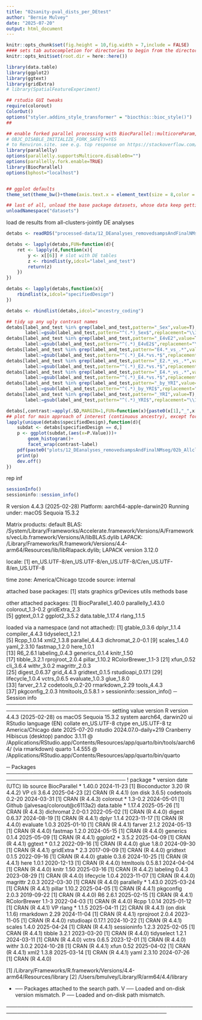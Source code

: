 ```yaml
---
title: "02sanity-pval_dists_per_DEtest"
author: "Bernie Mulvey"
date: "2025-07-20"
output: html_document
---
```


```r
knitr::opts_chunk$set(fig.height = 10,fig.width = 7,include = FALSE)
#### sets tab autocompletion for directories to begin from the directory containing the .Rproj session, instead of the script's directory if different
knitr::opts_knit$set(root.dir = here::here())

library(data.table)
library(ggplot2)
library(ggtext)
library(gridExtra)
# library(SpatialFeatureExperiment)

## rstudio GUI tweaks
require(colorout)
ColorOut()
options("styler.addins_style_transformer" = "biocthis::bioc_style()")
##

## enable forked parallel processing with BiocParallel::multicoreParam, future::, etc. seemed to need this a couple times, but otherwise havent so its here as a preventative measure. part of this is adding the line 
# OBJC_DISABLE_INITIALIZE_FORK_SAFETY=YES
# to Renviron.site. see e.g. top response on https://stackoverflow.com/questions/73638290/python-on-mac-is-it-safe-to-set-objc-disable-initialize-fork-safety-yes-globall 
library(parallelly)
options(parallelly.supportsMulticore.disableOn="")
options(parallelly.fork.enable=TRUE)
library(BiocParallel)
options(bphost="localhost")


## ggplot defaults
theme_set(theme_bw()+theme(axis.text.x = element_text(size = 8,color = "#000000"), axis.title.x = element_text(size = 9,color = "#000000"), axis.text.y = element_text(size = 8,color = "#000000"), axis.title.y = element_text(size =9,color = "#000000"), plot.title = element_markdown(size = 10,hjust=0.5,color = "#000000"), strip.text = element_text(size=11), legend.text = element_text(size=7,color = "#000000"), legend.title = element_text(size=8,hjust=0.5,color = "#000000"),axis.ticks = element_line(linewidth=0.5),panel.grid.major = element_line(linewidth=0.5),panel.grid.minor=element_line(linewidth=0.25),plot.title.position="plot"))

## last of all, unload the base package datasets, whose data keep getting in the way of autocompletions (e.g., Theoph is priortized over TRUE)
unloadNamespace("datasets")
```

load de results from all-clusters-jointly DE analyses
```r
detabs <- readRDS("processed-data/12_DEanalyses_removedsampsAndFinalNMseg/02b-voomLmFit_objs_and_DE_tables_LabSex_LabE2vE4_LabSingleGenos_LabAnces_LabAncesE4E2_noMixClusts_YRIcontAndCat_JUL2025.RDS")

detabs <- lapply(detabs,FUN=function(d){
    ret <- lapply(d,function(x){
        y <- x[[6]] # slot with DE tables
        z <- rbindlist(y,idcol="label_and_test")
        return(z)
    })
})

detabs <- lapply(detabs,function(x){
    rbindlist(x,idcol="specifiedDesign")
})

detabs <- rbindlist(detabs,idcol="ancestry_coding")

## tidy up any ugly contrast names
detabs[label_and_test %in% grep(label_and_test,pattern="_Sex",value=T),
       label:=gsub(label_and_test,pattern="^(.*)_Sex$",replacement="\\1")]
detabs[label_and_test %in% grep(label_and_test,pattern="_E4vE2",value=T),
       label:=gsub(label_and_test,pattern="^(.*)_E4vE2$",replacement="\\1")]
detabs[label_and_test %in% grep(label_and_test,pattern="E4.*_vs_.*",value=T),
       label:=gsub(label_and_test,pattern="^(.*)_E4.*vs.*$",replacement="\\1")]
detabs[label_and_test %in% grep(label_and_test,pattern="_E2.*_vs_.*",value=T),
       label:=gsub(label_and_test,pattern="^(.*)_E2.*vs.*$",replacement="\\1")]
detabs[label_and_test %in% grep(label_and_test,pattern="_E4.*_vs_.*",value=T),
       label:=gsub(label_and_test,pattern="^(.*)_E4.*vs.*$",replacement="\\1")]
detabs[label_and_test %in% grep(label_and_test,pattern="_by_YRI",value=T),
       label:=gsub(label_and_test,pattern="^(.*)_by_YRI$",replacement="\\1")]
detabs[label_and_test %in% grep(label_and_test,pattern="_YRI",value=T),
       label:=gsub(label_and_test,pattern="^(.*)_YRI$",replacement="\\1")]

detabs[,contrast:=apply(.SD,MARGIN=1,FUN=function(x){paste0(x[1],"_",x[2])}),.SDcols=c("label_and_test","ancestry_coding")]
## plot for main approach of interest (continuous ancestry), except for ancestry itself in which casae plot for continuous and cat
lapply(unique(detabs$specifiedDesign),function(d){
    subdat <- detabs[specifiedDesign == d,]
    p <- ggplot(subdat,(aes(x=P.Value)))+
        geom_histogram()+
        facet_wrap(contrast~label)
    pdf(paste0("plots/12_DEanalyses_removedsampsAndFinalNMseg/02b_Allclust_dropmixclusts_SexDEG_EDA/02sanity-pval_dists_",d,"Model.pdf"),width=20,height=14,onefile =FALSE)
    print(p)
    dev.off()
})
```

rep inf
```r
sessionInfo()
sessioninfo::session_info()
```
R version 4.4.3 (2025-02-28)
Platform: aarch64-apple-darwin20
Running under: macOS Sequoia 15.3.2

Matrix products: default
BLAS:   /System/Library/Frameworks/Accelerate.framework/Versions/A/Frameworks/vecLib.framework/Versions/A/libBLAS.dylib 
LAPACK: /Library/Frameworks/R.framework/Versions/4.4-arm64/Resources/lib/libRlapack.dylib;  LAPACK version 3.12.0

locale:
[1] en_US.UTF-8/en_US.UTF-8/en_US.UTF-8/C/en_US.UTF-8/en_US.UTF-8

time zone: America/Chicago
tzcode source: internal

attached base packages:
[1] stats     graphics  grDevices utils     methods   base     

other attached packages:
[1] BiocParallel_1.40.0 parallelly_1.43.0   colorout_1.3-0.2    gridExtra_2.3      
[5] ggtext_0.1.2        ggplot2_3.5.2       data.table_1.17.4   rlang_1.1.5        

loaded via a namespace (and not attached):
 [1] gtable_0.3.6       dplyr_1.1.4        compiler_4.4.3     tidyselect_1.2.1  
 [5] Rcpp_1.0.14        xml2_1.3.8         parallel_4.4.3     dichromat_2.0-0.1 
 [9] scales_1.4.0       yaml_2.3.10        fastmap_1.2.0      here_1.0.1        
[13] R6_2.6.1           labeling_0.4.3     generics_0.1.4     knitr_1.50        
[17] tibble_3.2.1       rprojroot_2.0.4    pillar_1.10.2      RColorBrewer_1.1-3
[21] xfun_0.52          cli_3.6.4          withr_3.0.2        magrittr_2.0.3    
[25] digest_0.6.37      grid_4.4.3         gridtext_0.1.5     rstudioapi_0.17.1 
[29] lifecycle_1.0.4    vctrs_0.6.5        evaluate_1.0.3     glue_1.8.0        
[33] farver_2.1.2       codetools_0.2-20   rmarkdown_2.29     tools_4.4.3       
[37] pkgconfig_2.0.3    htmltools_0.5.8.1 
> sessioninfo::session_info()
─ Session info ──────────────────────────────────────────────────────────────────────────────
 setting  value
 version  R version 4.4.3 (2025-02-28)
 os       macOS Sequoia 15.3.2
 system   aarch64, darwin20
 ui       RStudio
 language (EN)
 collate  en_US.UTF-8
 ctype    en_US.UTF-8
 tz       America/Chicago
 date     2025-07-20
 rstudio  2024.07.0-daily+219 Cranberry Hibiscus (desktop)
 pandoc   3.1.11 @ /Applications/RStudio.app/Contents/Resources/app/quarto/bin/tools/aarch64/ (via rmarkdown)
 quarto   1.4.555 @ /Applications/RStudio.app/Contents/Resources/app/quarto/bin/quarto

─ Packages ──────────────────────────────────────────────────────────────────────────────────
 !  package      * version date (UTC) lib source
    BiocParallel * 1.40.0  2024-11-23 [1] Bioconductor 3.20 (R 4.4.2)
 VP cli            3.6.4   2025-04-23 [2] CRAN (R 4.4.1) (on disk 3.6.5)
    codetools      0.2-20  2024-03-31 [1] CRAN (R 4.4.3)
    colorout     * 1.3-0.2 2024-05-01 [1] Github (jalvesaq/colorout@c6113a2)
    data.table   * 1.17.4  2025-05-26 [1] CRAN (R 4.4.3)
    dichromat      2.0-0.1 2022-05-02 [1] CRAN (R 4.4.0)
    digest         0.6.37  2024-08-19 [1] CRAN (R 4.4.1)
    dplyr          1.1.4   2023-11-17 [1] CRAN (R 4.4.0)
    evaluate       1.0.3   2025-01-10 [1] CRAN (R 4.4.1)
    farver         2.1.2   2024-05-13 [1] CRAN (R 4.4.0)
    fastmap        1.2.0   2024-05-15 [1] CRAN (R 4.4.0)
    generics       0.1.4   2025-05-09 [1] CRAN (R 4.4.1)
    ggplot2      * 3.5.2   2025-04-09 [1] CRAN (R 4.4.1)
    ggtext       * 0.1.2   2022-09-16 [1] CRAN (R 4.4.0)
    glue           1.8.0   2024-09-30 [1] CRAN (R 4.4.1)
    gridExtra    * 2.3     2017-09-09 [1] CRAN (R 4.4.0)
    gridtext       0.1.5   2022-09-16 [1] CRAN (R 4.4.0)
    gtable         0.3.6   2024-10-25 [1] CRAN (R 4.4.1)
    here           1.0.1   2020-12-13 [1] CRAN (R 4.4.0)
    htmltools      0.5.8.1 2024-04-04 [1] CRAN (R 4.4.0)
    knitr          1.50    2025-03-16 [1] CRAN (R 4.4.2)
    labeling       0.4.3   2023-08-29 [1] CRAN (R 4.4.0)
    lifecycle      1.0.4   2023-11-07 [1] CRAN (R 4.4.0)
    magrittr       2.0.3   2022-03-30 [1] CRAN (R 4.4.0)
    parallelly   * 1.43.0  2025-03-24 [1] CRAN (R 4.4.1)
    pillar         1.10.2  2025-04-05 [1] CRAN (R 4.4.1)
    pkgconfig      2.0.3   2019-09-22 [1] CRAN (R 4.4.0)
    R6             2.6.1   2025-02-15 [1] CRAN (R 4.4.1)
    RColorBrewer   1.1-3   2022-04-03 [1] CRAN (R 4.4.0)
    Rcpp           1.0.14  2025-01-12 [1] CRAN (R 4.4.1)
 VP rlang        * 1.1.5   2025-04-11 [2] CRAN (R 4.4.1) (on disk 1.1.6)
    rmarkdown      2.29    2024-11-04 [1] CRAN (R 4.4.1)
    rprojroot      2.0.4   2023-11-05 [1] CRAN (R 4.4.0)
    rstudioapi     0.17.1  2024-10-22 [1] CRAN (R 4.4.1)
    scales         1.4.0   2025-04-24 [1] CRAN (R 4.4.1)
    sessioninfo    1.2.3   2025-02-05 [1] CRAN (R 4.4.1)
    tibble         3.2.1   2023-03-20 [1] CRAN (R 4.4.0)
    tidyselect     1.2.1   2024-03-11 [1] CRAN (R 4.4.0)
    vctrs          0.6.5   2023-12-01 [1] CRAN (R 4.4.0)
    withr          3.0.2   2024-10-28 [1] CRAN (R 4.4.1)
    xfun           0.52    2025-04-02 [1] CRAN (R 4.4.1)
    xml2           1.3.8   2025-03-14 [1] CRAN (R 4.4.1)
    yaml           2.3.10  2024-07-26 [1] CRAN (R 4.4.0)

 [1] /Library/Frameworks/R.framework/Versions/4.4-arm64/Resources/library
 [2] /Users/bmulvey/Library/R/arm64/4.4/library

 * ── Packages attached to the search path.
 V ── Loaded and on-disk version mismatch.
 P ── Loaded and on-disk path mismatch.

─────────────────────────────────────────────────────────────────────────────────────────────
